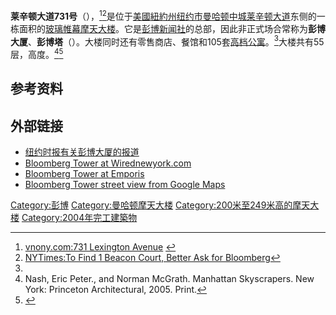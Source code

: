 {{Infobox building
| name           = 莱辛顿大道731号
| native_name    = 731 Lexington Avenue 
| image          = Bloomberg_tower.jpg
| other_names    = 彭博大厦
| location       = [[莱辛顿大道|莱辛顿大道]]731号
| latd =
| longd = 
| iso_region     =
| coordinates_display = title
| start_date = 2001年
| completion_date = 2004年
| building_type  = 办公楼/住宅
| antenna_spire  = {{convert|286|m|ft|abbr=on}}
| roof           = {{convert|246|m|ft|abbr=on}}
| floor_count    = 55
| elevator_count =
| cost           =
| floor_area     = {{convert|1400000|sqft|abbr=on}}
| architect      = [[西薩·佩里|西薩·佩里建築設計事務所]]
| structural_engineer       = [[Thornton_Tomasetti|Thornton Tomasetti]]
| main_contractor     =
| developer      =[[Vornado_Realty_Trust|Vornado Realty Trust]]
| owner          = 
| management     = [[Vornado_Realty_Trust|Vornado Realty Trust]]
| references     =  <ref name="NYT Background">{{cite news|last=Gregor|first=Alison|title=A Tower Goes Up, and a Neighborhood Perks Up|url=http://www.nytimes.com/2006/05/24/realestate/commercial/24tower.html?pagewanted=1|accessdate=2011-07-18|newspaper=The New York Times|date=2006-05-24}}</ref><ref name="Construction Details">{{cite web|title=Top Projects Completed 2003-2004|url=http://newyork.construction.com/projects/TopProjects04/Bloomberg.asp|publisher=McGraw Hill Construction|accessdate=2011-07-18|archive-date=2014-01-02|archive-url=https://web.archive.org/web/20140102193556/http://newyork.construction.com/projects/TopProjects04/Bloomberg.asp|dead-url=yes}}</ref>
}}

'''莱辛顿大道731号'''（{{lang-en|731 Lexington Avenue}}），<ref>[http://www.vnony.com/portfolio/property/731-lexington-avenue/10/overview vnony.com:731 Lexington Avenue] {{webarchive|url=https://web.archive.org/web/20130928073725/http://www.vnony.com/portfolio/property/731-lexington-avenue/10/overview |date=2013-09-28 }}</ref><ref>[http://www.nytimes.com/2006/07/09/nyregion/09tower.html?pagewanted=print NYTimes:To Find 1 Beacon Court, Better Ask for Bloomberg]</ref>是位于[[美國|美國]][[紐約州|紐約州]][[纽约市|纽约市]][[曼哈顿中城|曼哈顿中城]][[莱辛顿大道|莱辛顿大道]]东侧的一栋面积{{convert|1400000|sqft}}的[[玻璃帷幕|玻璃帷幕]][[摩天大楼|摩天大楼]]。它是[[彭博新闻社|彭博新闻社]]的总部，因此非正式场合常称为'''彭博大厦'''、'''彭博塔'''（{{lang|en|Bloomberg Tower}}）。大楼同时还有零售商店、餐馆和105套[[豪宅|高档公寓]]。<ref name="NYT Background"/>大楼共有55层，高度{{convert|806|ft|abbr=on}}。<ref>Nash, Eric Peter., and Norman McGrath. Manhattan Skyscrapers. New York: Princeton Architectural, 2005. Print.</ref><ref name="NYT 55 Stories">{{cite news|last=Barbanel|first=Josh|title=Luxe but Logy|url=http://www.nytimes.com/2009/04/05/realestate/05deal1.html|accessdate=2011-07-18|newspaper=The New York Times|date=2009-04-03}}</ref>

== 参考资料 ==
{{reflist}}

== 外部链接 ==
{{Commons category|Bloomberg Tower}}
* [http://www.nytimes.com/2006/05/24/realestate/commercial/24tower.html 纽约时报有关彭博大厦的报道] 
*[https://web.archive.org/web/20050814012004/http://www.wirednewyork.com/skyscrapers/731lexington/default.htm Bloomberg Tower at Wirednewyork.com]
*[http://www.emporis.com/en/wm/bu/?id=130987 Bloomberg Tower at Emporis]
*[http://maps.google.com/maps?f=q&hl=en&q=731+Lexington+Ave,+New+York,+NY+10022&sll=30.4017,-97.705171&sspn=0.006339,0.014334&ie=UTF8&ll=40.767517,-73.96745&spn=0.011132,0.035706&z=16&om=1&layer=c&cbll=40.761905,-73.968422&cbp=2,118.193599524021,0.5,0 Bloomberg Tower street view from Google Maps]
{{coord|40.762|N|73.968|W|display=title|source:dewiki}}

{{彭博}}
{{Authority control}}
[[Category:彭博|Category:彭博]]
[[Category:曼哈顿摩天大楼|Category:曼哈顿摩天大楼]]
[[Category:200米至249米高的摩天大楼|Category:200米至249米高的摩天大楼]]
[[Category:2004年完工建築物|Category:2004年完工建築物]]